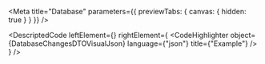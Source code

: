 
<Meta title="Database" parameters={{ previewTabs: { canvas: { hidden: true } } }} />

<DescriptedCode
  leftElement={<DatabaseChangesDTODesc />}
  rightElement={
    <CodeHighlighter
      object={DatabaseChangesDTOVisualJson}
      language={"json"}
      title={"Example"}
    />
  }
/>
